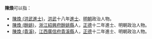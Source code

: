 '''陳煥'''可以指：
* [[陳煥_(洪武進士)|陳煥 (洪武進士)]]，[[洪武|洪武]]十八年[[進士|進士]]、[[明朝|明朝]]政治人物。
* [[陳煥_(餘姚)|陳煥 (餘姚)]]，[[浙江|浙江]][[紹興府|紹興府]][[餘姚縣|餘姚縣]]人，[[正德_(明朝)|正德]]十二年進士、明朝政治人物。
* [[陳煥_(貴溪)|陳煥 (貴溪)]]，[[江西|江西]][[廣信府|廣信府]][[貴溪縣|貴溪縣]]人，[[正德_(明朝)|正德]]十二年進士、明朝政治人物。

{{disambig|cat=二字陳姓人名消歧義|huan}}